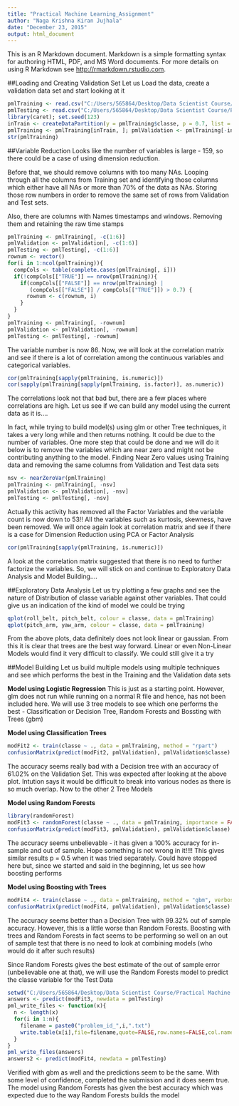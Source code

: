 ```yaml
---
title: "Practical Machine Learning_Assignment"
author: "Naga Krishna Kiran Jujhala"
date: "December 23, 2015"
output: html_document
---
```


This is an R Markdown document. Markdown is a simple formatting syntax for authoring HTML, PDF, and MS Word documents. For more details on using R Markdown see <http://rmarkdown.rstudio.com>.

##Loading and Creating Validation Set
Let us Load the data, create a validation data set and start looking at it


```r
pmlTraining <- read.csv("C:/Users/565864/Desktop/Data Scientist Course/Practical Machine Learning/Notes/pml-training.csv")
pmlTesting <- read.csv("C:/Users/565864/Desktop/Data Scientist Course/Practical Machine Learning/Notes/pml-testing.csv")
library(caret); set.seed(123)
inTrain <- createDataPartition(y = pmlTraining$classe, p = 0.7, list = FALSE)
pmlTraining <- pmlTraining[inTrain, ]; pmlValidation <- pmlTraining[-inTrain, ]
str(pmlTraining)
```

##Variable Reduction
Looks like the number of variables is large - 159, so there could be a case of using dimension reduction. 

Before that, we should remove columns with too many NAs. Looping through all the columns from Training set and identifying those columns which either have all NAs or more than 70% of the data as NAs. Storing those row numbers in order to remove the same set of rows from Validation and Test sets.

Also, there are columns with Names timestamps and windows. Removing them and retaining the raw time stamps



```r
pmlTraining <- pmlTraining[, -c(1:6)]
pmlValidation <- pmlValidation[, -c(1:6)]
pmlTesting <- pmlTesting[, -c(1:6)]
rownum <- vector()
for(i in 1:ncol(pmlTraining)){
  compCols <- table(complete.cases(pmlTraining[, i]))
  if(!compCols[["TRUE"]] == nrow(pmlTraining)){
    if(compCols[["FALSE"]] == nrow(pmlTraining) | 
       (compCols[["FALSE"]] / compCols[["TRUE"]]) > 0.7) {
      rownum <- c(rownum, i)
    } 
  }
}
pmlTraining <- pmlTraining[, -rownum]
pmlValidation <- pmlValidation[, -rownum]
pmlTesting <- pmlTesting[, -rownum]
```

The variable number is now 86. Now, we will look at the correlation matrix and see if there is a lot of correlation among the continuous variables and categorical variables.

```r
cor(pmlTraining[sapply(pmlTraining, is.numeric)])
cor(sapply(pmlTraining[sapply(pmlTraining, is.factor)], as.numeric))
```

The correlations look not that bad but, there are a few places where correlations are high. Let us see if we can build any model using the current data as it is....

In fact, while trying to build model(s) using glm or other Tree techniques, it takes a very long while and then returns nothing. It could be due to the number of variables. One more step that could be done and we will do it below is to remove the variables which are near zero and might not be contributing anything to the model. Finding Near Zero values using Training data and removing the same columns from Validation and Test data sets

```r
nsv <- nearZeroVar(pmlTraining)
pmlTraining <- pmlTraining[, -nsv]
pmlValidation <- pmlValidation[, -nsv]
pmlTesting <- pmlTesting[, -nsv]
```

Actually this activity has removed all the Factor Variables and the variable count is now down to 53!! All the variables such as kurtosis, skewness, have been removed. We will once again look at correlation matrix and see if there is a case for Dimension Reduction using PCA or Factor Analysis

```r
cor(pmlTraining[sapply(pmlTraining, is.numeric)])
```

A look at the correlation matrix suggested that there is no need to further factorize the variables. So, we will stick on and continue to Exploratory Data Analysis and Model Building....

##Exploratory Data Analysis
Let us try plotting a few graphs and see the nature of Distribution of classe variable against other variables. That could give us an indication of the kind of model we could be trying

```r
qplot(roll_belt, pitch_belt, colour = classe, data = pmlTraining)
qplot(pitch_arm, yaw_arm, colour = classe, data = pmlTraining)
```


From the above plots, data definitely does not look linear or gaussian. From this it is clear that trees are the best way forward. Linear or even Non-Linear Models would find it very difficult to classify. We could still give it a try


##Model Building
Let us build multiple models using multiple techniques and see which performs the best in the Training and the Validation data sets

**Model using Logistic Regression**
This is just as a starting point. However, glm does not run while running on a normal R file and hence, has not been included here. We will use 3 tree models to see which one performs the best - Classification or Decision Tree, Random Forests and Bossting with Trees (gbm)

**Model using Classification Trees**

```r
modFit2 <- train(classe ~ ., data = pmlTraining, method = "rpart")
confusionMatrix(predict(modFit2, pmlValidation), pmlValidation$classe)
```

The accuracy seems really bad with a Decision tree with an accuracy of 61.02% on the Validation Set. This was expected after looking at the above plot. Intution says it would be difficult to break into various nodes as there is so much overlap. Now to the other 2 Tree Models

**Model using Random Forests**

```r
library(randomForest)
modFit3 <- randomForest(classe ~ ., data = pmlTraining, importance = FALSE)
confusionMatrix(predict(modFit3, pmlValidation), pmlValidation$classe)
```

The accuracy seems unbelievable - it has given a 100% accuracy for in-sample and out of sample. Hope something is not wrong in it!!!! This gives similar results p = 0.5 when it was tried separately. Could have stopped here but, since we started and said in the beginning, let us see how boosting performs

**Model using Boosting with Trees**

```r
modFit4 <- train(classe ~ ., data = pmlTraining, method = "gbm", verbose = FALSE)
confusionMatrix(predict(modFit4, pmlValidation), pmlValidation$classe)
```

The accuracy seems better than a Decision Tree with 99.32% out of sample accuracy. However, this is a little worse than Random Forests. Boosting with trees and Random Forests in fact seems to be performing so well on an out of sample test that there is no need to look at combining models (who would do it after such results)

Since Random Forests gives the best estimate of the out of sample error (unbelievable one at that), we will use the Random Forests model to predict the classe variable for the Test Data

```r
setwd("C:/Users/565864/Desktop/Data Scientist Course/Practical Machine Learning/Notes/Assignment_Prediction")
answers <- predict(modFit3, newdata = pmlTesting)
pml_write_files <- function(x){
  n <- length(x)
  for(i in 1:n){
    filename = paste0("problem_id_",i,".txt")
    write.table(x[i],file=filename,quote=FALSE,row.names=FALSE,col.names=FALSE)
  }
}
pml_write_files(answers)
answers2 <- predict(modFit4, newdata = pmlTesting)
```

Verified with gbm as well and the predictions seem to be the same. With some level of confidence, completed the submission and it does seem true. The model using Random Forests has given the best accuracy which was expected due to the way Random Forests builds the model